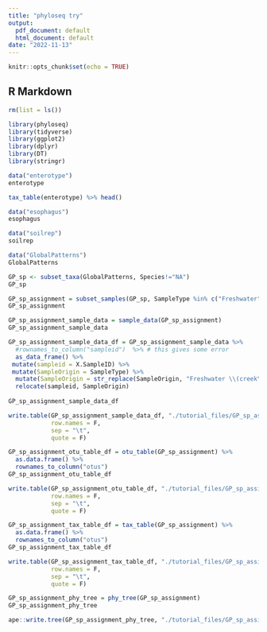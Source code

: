 ```yaml
---
title: "phyloseq try"
output:
  pdf_document: default
  html_document: default
date: "2022-11-13"
---
```


```r
knitr::opts_chunk$set(echo = TRUE)
```

## R Markdown

```r
rm(list = ls())
```

```r
library(phyloseq)
library(tidyverse)
library(ggplot2)
library(dplyr)
library(DT)
library(stringr)
```

```r
data("enterotype")
enterotype
```

```r
tax_table(enterotype) %>% head()
```

```r
data("esophagus")
esophagus
```

```r
data("soilrep")
soilrep
```
```r
data("GlobalPatterns")
GlobalPatterns
```


```r
GP_sp <- subset_taxa(GlobalPatterns, Species!="NA")
GP_sp
```


```r
GP_sp_assignment = subset_samples(GP_sp, SampleType %in% c("Freshwater", "Freshwater (creek)", "Feces"))
GP_sp_assignment
```
```r
GP_sp_assignment_sample_data = sample_data(GP_sp_assignment)
GP_sp_assignment_sample_data
```
```r

GP_sp_assignment_sample_data_df = GP_sp_assignment_sample_data %>%
  #rownames_to_column("sampleid")  %>% # this gives some error
  as_data_frame() %>%
 mutate(sampleid = X.SampleID) %>%
 mutate(SampleOrigin = SampleType) %>%
  mutate(SampleOrigin = str_replace(SampleOrigin, "Freshwater \\(creek\\)", "Freshwater")) %>% 
  relocate(sampleid, SampleOrigin)
  
GP_sp_assignment_sample_data_df
```

```r
write.table(GP_sp_assignment_sample_data_df, "./tutorial_files/GP_sp_assignment_sample_data_df.csv",
            row.names = F,
            sep = "\t",
            quote = F)
```


```r
GP_sp_assignment_otu_table_df = otu_table(GP_sp_assignment) %>% 
  as.data.frame() %>% 
  rownames_to_column("otus")
GP_sp_assignment_otu_table_df

write.table(GP_sp_assignment_otu_table_df, "./tutorial_files/GP_sp_assignment_otu_table_df.csv",
            row.names = F,
            sep = "\t",
            quote = F)
```


```r
GP_sp_assignment_tax_table_df = tax_table(GP_sp_assignment) %>% 
  as.data.frame() %>% 
  rownames_to_column("otus")
GP_sp_assignment_tax_table_df

write.table(GP_sp_assignment_tax_table_df, "./tutorial_files/GP_sp_assignment_tax_table_df.csv",
            row.names = F,
            sep = "\t",
            quote = F)
```
```r
GP_sp_assignment_phy_tree = phy_tree(GP_sp_assignment)
GP_sp_assignment_phy_tree

ape::write.tree(GP_sp_assignment_phy_tree, "./tutorial_files/GP_sp_assignment_phy_tree.tree")

```




